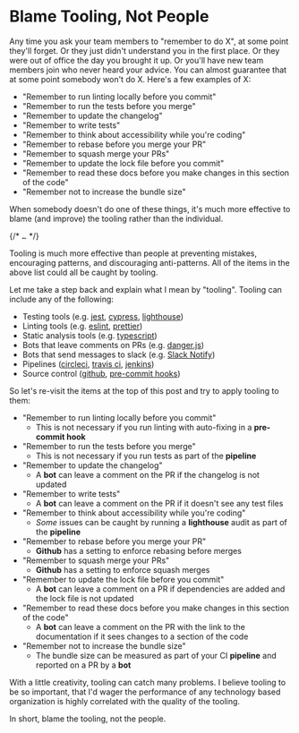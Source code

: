 # Blame Tooling, Not People

Any time you ask your team members to "remember to do X", at some point they'll forget.  Or they just didn't understand you in the first place.  Or they were out of office the day you brought it up.  Or you'll have new team members join who never heard your advice.  You can almost guarantee that at some point somebody won't do X.  Here's a few examples of X:

- "Remember to run linting locally before you commit"
- "Remember to run the tests before you merge"
- "Remember to update the changelog"
- "Remember to write tests"
- "Remember to think about accessibility while you're coding"
- "Remember to rebase before you merge your PR"
- "Remember to squash merge your PRs"
- "Remember to update the lock file before you commit"
- "Remember to read these docs before you make changes in this section of the code"
- "Remember not to increase the bundle size"

When somebody doesn't do one of these things, it's much more effective to blame (and improve) the tooling rather than the individual.

{/* <picture>
  <source srcset="/assets/tools/tools.webp 1x, /assets/tools/tools@x2.webp 2x" type="image/webp">
  <source srcset="/assets/tools/tools.jpeg 1x, /assets/tools/tools@x2.jpeg 2x" type="image/jpeg"> 
  <img src="/assets/tools/tools.jpeg" alt="Recycling Bin" width="9" height="5" />
</picture> */}

Tooling is much more effective than people at preventing mistakes, encouraging patterns, and discouraging anti-patterns.  All of the items in the above list could all be caught by tooling.

Let me take a step back and explain what I mean by "tooling".  Tooling can include any of the following:

- Testing tools (e.g. [jest](https://jestjs.io/), [cypress](https://www.cypress.io/), [lighthouse](https://github.com/GoogleChrome/lighthouse-ci))
- Linting tools (e.g. [eslint](https://eslint.org/), [prettier](https://prettier.io/))
- Static analysis tools (e.g. [typescript](https://www.typescriptlang.org/))
- Bots that leave comments on PRs (e.g. [danger.js](https://github.com/danger/danger-js))
- Bots that send messages to slack (e.g. [Slack Notify](https://github.com/marketplace/actions/slack-notify))
- Pipelines ([circleci](https://circleci.com/), [travis ci](https://www.travis-ci.com/), [jenkins](https://www.jenkins.io/))
- Source control ([github](https://github.com/), [pre-commit hooks](https://www.npmjs.com/package/husky))

So let's re-visit the items at the top of this post and try to apply tooling to them:

- "Remember to run linting locally before you commit"
  - This is not necessary if you run linting with auto-fixing in a **pre-commit hook**
- "Remember to run the tests before you merge"
  - This is not necessary if you run tests as part of the **pipeline**
- "Remember to update the changelog"
  - A **bot** can leave a comment on the PR if the changelog is not updated
- "Remember to write tests"
  - A **bot** can leave a comment on the PR if it doesn't see any test files
- "Remember to think about accessibility while you're coding"
  - _Some_ issues can be caught by running a **lighthouse** audit as part of the **pipeline**
- "Remember to rebase before you merge your PR"
  - **Github** has a setting to enforce rebasing before merges
- "Remember to squash merge your PRs"
  - **Github** has a setting to enforce squash merges
- "Remember to update the lock file before you commit"
  - A **bot** can leave a comment on a PR if dependencies are added and the lock file is not updated
- "Remember to read these docs before you make changes in this section of the code"
  - A **bot** can leave a comment on the PR with the link to the documentation if it sees changes to a section of the code
- "Remember not to increase the bundle size"
  - The bundle size can be measured as part of your CI **pipeline** and reported on a PR by a **bot**

With a little creativity, tooling can catch many problems.  I believe tooling to be so important, that I'd wager the performance of any technology based organization is highly correlated with the quality of the tooling.

In short, blame the tooling, not the people.

